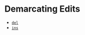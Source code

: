 
<Meta title="Development/Inventory of Things/Elements/Edits" />

# Demarcating Edits

- [`del`](https://developer.mozilla.org/en-US/docs/Web/HTML/Element/del)
- [`ins`](https://developer.mozilla.org/en-US/docs/Web/HTML/Element/ins)
